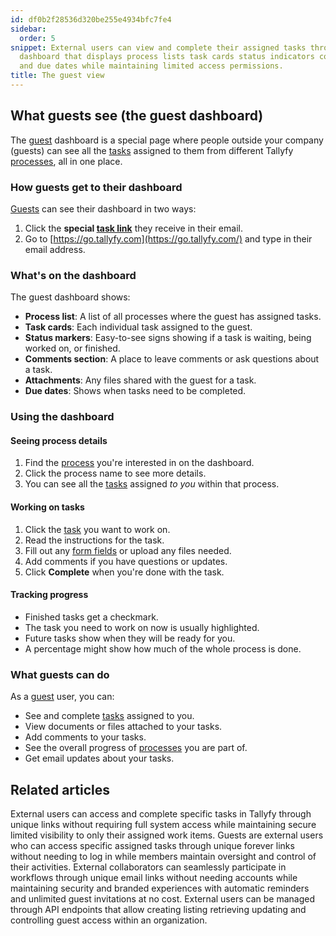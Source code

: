 ```yaml
---
id: df0b2f28536d320be255e4934bfc7fe4
sidebar:
  order: 5
snippet: External users can view and complete their assigned tasks through a centralized
  dashboard that displays process lists task cards status indicators comments attachments
  and due dates while maintaining limited access permissions.
title: The guest view
---
```


## What guests see (the guest dashboard)

The [guest](/products/pro/documenting/guests/) dashboard is a special page where people outside your company (guests) can see all the [tasks](/products/pro/tracking-and-tasks/tasks/) assigned to them from different Tallyfy [processes](/products/pro/tracking-and-tasks/processes/), all in one place.

### How guests get to their dashboard

[Guests](/products/pro/documenting/guests/) can see their dashboard in two ways:
1. Click the **special [task link](/products/pro/documenting/guests/how-to-find-a-guest-task-link-in-tallyfy/)** they receive in their email.
2. Go to [https://go.tallyfy.com](https://go.tallyfy.com/) and type in their email address.

### What's on the dashboard

The guest dashboard shows:

- **Process list**: A list of all processes where the guest has assigned tasks.
- **Task cards**: Each individual task assigned to the guest.
- **Status markers**: Easy-to-see signs showing if a task is waiting, being worked on, or finished.
- **Comments section**: A place to leave comments or ask questions about a task.
- **Attachments**: Any files shared with the guest for a task.
- **Due dates**: Shows when tasks need to be completed.

### Using the dashboard

#### Seeing process details
1. Find the [process](/products/pro/tracking-and-tasks/processes/) you're interested in on the dashboard.
2. Click the process name to see more details.
3. You can see all the [tasks](/products/pro/tracking-and-tasks/tasks/) assigned *to you* within that process.

#### Working on tasks
1. Click the [task](/products/pro/tracking-and-tasks/tasks/) you want to work on.
2. Read the instructions for the task.
3. Fill out any [form fields](/products/pro/tracking-and-tasks/tasks/what-are-form-fields-in-tallyfy/) or upload any files needed.
4. Add comments if you have questions or updates.
5. Click **Complete** when you're done with the task.

#### Tracking progress
- Finished tasks get a checkmark.
- The task you need to work on now is usually highlighted.
- Future tasks show when they will be ready for you.
- A percentage might show how much of the whole process is done.

### What guests can do

As a [guest](/products/pro/documenting/guests/) user, you can:
- See and complete [tasks](/products/pro/tracking-and-tasks/tasks/) assigned to you.
- View documents or files attached to your tasks.
- Add comments to your tasks.
- See the overall progress of [processes](/products/pro/tracking-and-tasks/processes/) you are part of.
- Get email updates about your tasks.


## Related articles
<CardGrid>
<LinkTitleCard header="<b>Guests > What is a guest</b>" href="/products/pro/documenting/guests/what-is-a-guest/" > External users can access and complete specific tasks in Tallyfy through unique links without requiring full system access while maintaining secure limited visibility to only their assigned work items. </LinkTitleCard>
<LinkTitleCard header="<b>Documenting > Guests</b>" href="/products/pro/documenting/guests/" > Guests are external users who can access specific assigned tasks through unique forever links without needing to log in while members maintain oversight and control of their activities. </LinkTitleCard>
<LinkTitleCard header="<b>Features > Customer facing</b>" href="/products/pro/tutorials/features/customer-facing/" > External collaborators can seamlessly participate in workflows through unique email links without needing accounts while maintaining security and branded experiences with automatic reminders and unlimited guest invitations at no cost. </LinkTitleCard>
<LinkTitleCard header="<b>Code Samples > Managing guests</b>" href="/products/pro/integrations/open-api/code-samples/guests/" > External users can be managed through API endpoints that allow creating listing retrieving updating and controlling guest access within an organization. </LinkTitleCard>
</CardGrid>